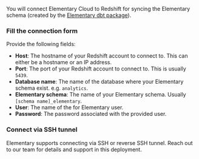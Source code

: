 
You will connect Elementary Cloud to Redshift for syncing the Elementary schema (created by the [Elementary dbt package](/cloud/onboarding/quickstart-dbt-package)).

<CreateUserOperation />

### Fill the connection form

Provide the following fields:

- **Host**: The hostname of your Redshift account to connect to. This can either be a hostname or an IP address.
- **Port**: The port of your Redshift account to connect to. This is usually `5439`.
- **Database name**: The name of the database where your Elementary schema exist. e.g. `analytics`.
- **Elementary schema**: The name of your Elementary schema. Usually `[schema name]_elementary`.
- **User**: The name of the for Elementary user.
- **Password**: The password associated with the provided user.

<IpAllowlist />


### Connect via SSH tunnel

Elementary supports connecting via SSH or reverse SSH tunnel. Reach out to our team for details and support in this deployment.